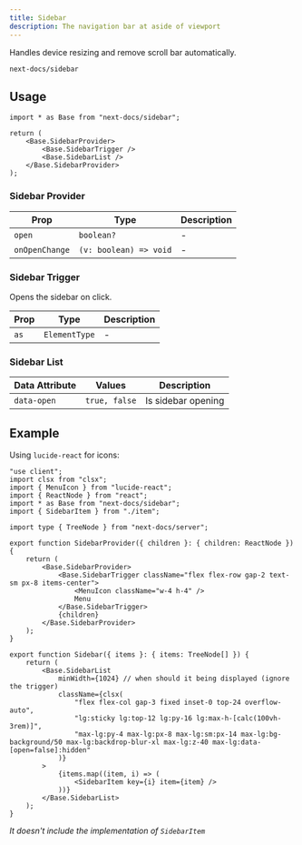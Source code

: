 ```yaml
---
title: Sidebar
description: The navigation bar at aside of viewport
---
```


Handles device resizing and remove scroll bar automatically.

```
next-docs/sidebar
```

## Usage

```tsx
import * as Base from "next-docs/sidebar";

return (
    <Base.SidebarProvider>
        <Base.SidebarTrigger />
        <Base.SidebarList />
    </Base.SidebarProvider>
);
```

### Sidebar Provider

| Prop           | Type                   | Description |
| -------------- | ---------------------- | ----------- |
| `open`         | `boolean?`             | -           |
| `onOpenChange` | `(v: boolean) => void` | -           |

### Sidebar Trigger

Opens the sidebar on click.

| Prop | Type          | Description |
| ---- | ------------- | ----------- |
| `as` | `ElementType` | -           |

### Sidebar List

| Data Attribute | Values        | Description        |
| -------------- | ------------- | ------------------ |
| `data-open`    | `true, false` | Is sidebar opening |

## Example

Using `lucide-react` for icons:

```tsx
"use client";
import clsx from "clsx";
import { MenuIcon } from "lucide-react";
import { ReactNode } from "react";
import * as Base from "next-docs/sidebar";
import { SidebarItem } from "./item";

import type { TreeNode } from "next-docs/server";

export function SidebarProvider({ children }: { children: ReactNode }) {
    return (
        <Base.SidebarProvider>
            <Base.SidebarTrigger className="flex flex-row gap-2 text-sm px-8 items-center">
                <MenuIcon className="w-4 h-4" />
                Menu
            </Base.SidebarTrigger>
            {children}
        </Base.SidebarProvider>
    );
}

export function Sidebar({ items }: { items: TreeNode[] }) {
    return (
        <Base.SidebarList
            minWidth={1024} // when should it being displayed (ignore the trigger)
            className={clsx(
                "flex flex-col gap-3 fixed inset-0 top-24 overflow-auto",
                "lg:sticky lg:top-12 lg:py-16 lg:max-h-[calc(100vh-3rem)]",
                "max-lg:py-4 max-lg:px-8 max-lg:sm:px-14 max-lg:bg-background/50 max-lg:backdrop-blur-xl max-lg:z-40 max-lg:data-[open=false]:hidden"
            )}
        >
            {items.map((item, i) => (
                <SidebarItem key={i} item={item} />
            ))}
        </Base.SidebarList>
    );
}
```

_It doesn't include the implementation of `SidebarItem`_
